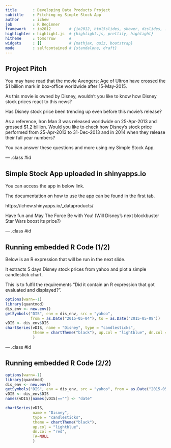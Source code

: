 ```yaml
---
title       : Developing Data Products Project
subtitle    : Pitching my Simple Stock App
author      : ichew
job         : R Beginner
framework   : io2012        # {io2012, html5slides, shower, dzslides, ...}
highlighter : highlight.js  # {highlight.js, prettify, highlight}
hitheme     : tomorrow      # 
widgets     : []            # {mathjax, quiz, bootstrap}
mode        : selfcontained # {standalone, draft}
---
```


## Project Pitch

You may have read that the movie Avengers: Age of Ultron have crossed the $1 billion mark in box-office worldwide after 15-May-2015.

As this movie is owned by Disney, wouldn't you like to know how Disney stock prices react to this news? 

Has Disney stock price been trending up even before this movie's release?

As a reference, Iron Man 3 was released worldwide on 25-Apr-2013 and grossed $1.2 billion. Would you like to check how Disney's stock price performed from 25-Apr-2013 to 31-Dec-2013 and in 2014 when they release their full year numbers?

You can answer these questions and more using my Simple Stock App.

--- .class #id 

## Simple Stock App uploaded in shinyapps.io

You can access the app in below link.

The documentation on how to use the app can be found in the first tab.

https://ichew.shinyapps.io/_dataproducts/

Have fun and May The Force Be with You! 
(Will Disney's next blockbuster Star Wars boost its price?)

--- .class #id 

## Running embedded R Code (1/2)

Below is an R expression that will be run in the next slide.

It extracts 5 days Disney stock prices from yahoo and plot a simple candlestick chart.

This is to fulfil the requirements "Did it contain an R expression that got evaluated and displayed?".

```r
options(warn=-1)
library(quantmod)
dis_env <- new.env()
getSymbols("DIS", env = dis_env, src = "yahoo", 
           from = as.Date("2015-05-04"), to = as.Date("2015-05-08"))
vDIS <- dis_env$DIS
chartSeries(vDIS, name = "Disney", type = "candlesticks", 
            theme = chartTheme("black"), up.col = "lightblue", dn.col = "red",TA=NULL                  
            )
```

--- .class #id 

## Running embedded R Code (2/2)

```r
options(warn=-1)
library(quantmod)
dis_env <- new.env()
getSymbols("DIS", env = dis_env, src = "yahoo", from = as.Date("2015-05-04"), to = as.Date("2015-05-08"))
vDIS <- dis_env$DIS
names(vDIS)[names(vDIS)==""] <- "date"

chartSeries(vDIS,
            name = "Disney",                                     
            type = "candlesticks", 
            theme = chartTheme("black"),
            up.col = "lightblue",
            dn.col = "red",
            TA=NULL                  
            )
```
